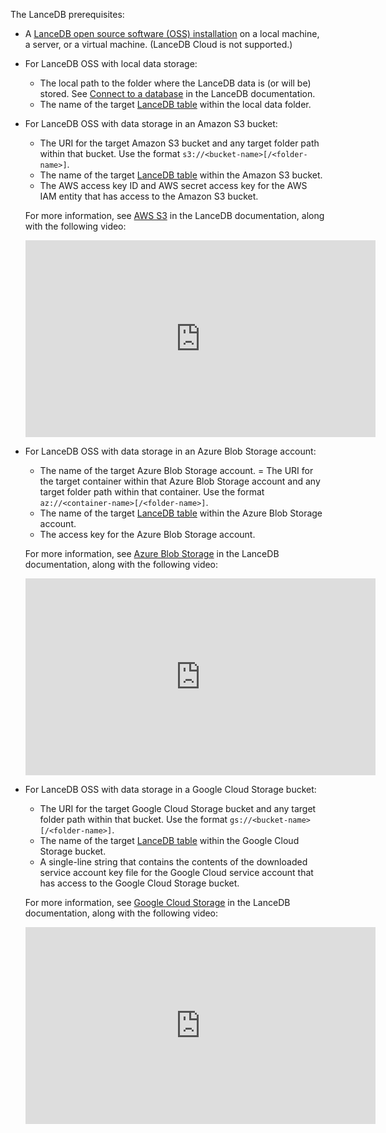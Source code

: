 The LanceDB prerequisites:

- A [LanceDB open source software (OSS) installation](https://lancedb.github.io/lancedb/basic/#installation) on a local machine, a server, or a virtual machine. 
  (LanceDB Cloud is not supported.)
- For LanceDB OSS with local data storage:

  - The local path to the folder where the LanceDB data is (or will be) stored. 
    See [Connect to a database](https://lancedb.github.io/lancedb/basic/#connect-to-a-database) in the LanceDB documentation.
  - The name of the target [LanceDB table](https://lancedb.github.io/lancedb/basic/#create-an-empty-table) within the local data folder.

- For LanceDB OSS with data storage in an Amazon S3 bucket:

  - The URI for the target Amazon S3 bucket and any target folder path within that bucket. Use the format `s3://<bucket-name>[/<folder-name>]`.
  - The name of the target [LanceDB table](https://lancedb.github.io/lancedb/guides/storage/#object-stores) within the Amazon S3 bucket.
  - The AWS access key ID and AWS secret access key for the AWS IAM entity that has access to the Amazon S3 bucket.

  For more information, see [AWS S3](https://lancedb.github.io/lancedb/guides/storage/#aws-s3) in the LanceDB documentation, along with the following video:

  <iframe
  width="560"
  height="315"
  src="https://www.youtube.com/embed/hyDHfhVVAhs"
  title="YouTube video player"
  frameborder="0"
  allow="accelerometer; autoplay; clipboard-write; encrypted-media; gyroscope; picture-in-picture"
  allowfullscreen
  ></iframe>

- For LanceDB OSS with data storage in an Azure Blob Storage account:

  - The name of the target Azure Blob Storage account. 
  = The URI for the target container within that Azure Blob Storage account and any target folder path within that container. Use the format `az://<container-name>[/<folder-name>]`.
  - The name of the target [LanceDB table](https://lancedb.github.io/lancedb/guides/storage/#object-stores) within the Azure Blob Storage account.
  - The access key for the Azure Blob Storage account.

  For more information, see [Azure Blob Storage](https://lancedb.github.io/lancedb/guides/storage/#azure-blob-storage) in the LanceDB documentation, along with the following video:
  
  <iframe
  width="560"
  height="315"
  src="https://www.youtube.com/embed/Vl3KCphlh9Y"
  title="YouTube video player"
  frameborder="0"
  allow="accelerometer; autoplay; clipboard-write; encrypted-media; gyroscope; picture-in-picture"
  allowfullscreen
  ></iframe>
  
- For LanceDB OSS with data storage in a Google Cloud Storage bucket:

  - The URI for the target Google Cloud Storage bucket and any target folder path within that bucket. Use the format `gs://<bucket-name>[/<folder-name>]`.
  - The name of the target [LanceDB table](https://lancedb.github.io/lancedb/guides/storage/#object-stores) within the Google Cloud Storage bucket.
  - A single-line string that contains the contents of the downloaded service account key file for the Google Cloud service account that has access to the 
    Google Cloud Storage bucket.

  For more information, see [Google Cloud Storage](https://lancedb.github.io/lancedb/guides/storage/#google-cloud-storage) in the LanceDB documentation, along with the following video:

  <iframe
  width="560"
  height="315"
  src="https://www.youtube.com/embed/HYaALQ0F-L4"
  title="YouTube video player"
  frameborder="0"
  allow="accelerometer; autoplay; clipboard-write; encrypted-media; gyroscope; picture-in-picture"
  allowfullscreen
  ></iframe>
